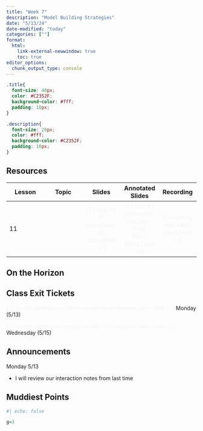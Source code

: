 ```yaml
---
title: "Week 7"
description: "Model Building Strategies"
date: "5/13/24"
date-modified: "today"
categories: [""]
format: 
  html:
    link-external-newwindow: true
    toc: true
editor_options: 
  chunk_output_type: console
---
```


```css
.title{
  font-size: 40px;
  color: #C2352F;
  background-color: #fff;
  padding: 10px;
}

.description{
  font-size: 20px;
  color: #fff;
  background-color: #C2352F;
  padding: 10px;
}
```

## Resources

| Lesson | Topic |                                Slides                                 |                                  Annotated Slides                                  |                           Recording                           |
|---------------|---------------|:-------------:|:-------------:|:-------------:|
| 11     |       | [{{< iconify ri slideshow-fill size=30px >}}]{style="color:#f8f5f0;"} | [{{< iconify pepicons-pop pen-circle-filled size=29px >}}]{style="color:#f8f5f0;"} | [{{< iconify mdi video size=34px >}}]{style="color:#f8f5f0;"} |

## On the Horizon

## Class Exit Tickets

[{{< iconify healthicons health-worker-form-negative size=30px >}}]{style="color:#f8f5f0;"} Monday (5/13)

[{{< iconify healthicons health-worker-form-negative size=30px >}}]{style="color:#f8f5f0;"} Wednesday (5/15)

## Announcements

Monday 5/13

-   I will review our interaction notes from last time

## Muddiest Points

```r
#| echo: false

g=3
```
